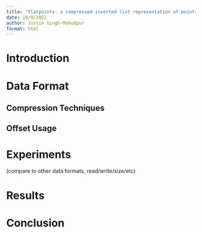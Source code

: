 ```yaml
---
title: "flatpoints: a compressed inverted list representation of points of interest"
date: 10/9/2022
author: Justin Singh-Mohudpur
format: html
---
```


# Introduction

# Data Format

## Compression Techniques

## Offset Usage

# Experiments

(compare to other data formats, read/write/size/etc)

# Results

# Conclusion
